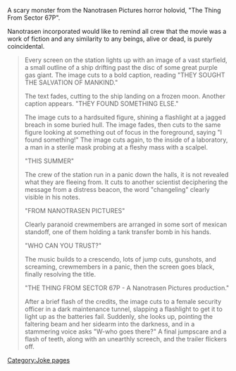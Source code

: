 {{non-canon}}


A scary monster from the Nanotrasen Pictures horror holovid, "The Thing From Sector 67P".

Nanotrasen incorporated would like to remind all crew that the movie was a work of fiction and any similarity to any beings, alive or dead, is purely coincidental.

<blockquote>
Every screen on the station lights up with an image of a vast starfield, a small outline of a ship drifting past the disc of some great purple gas giant. The image cuts to a bold caption, reading "THEY SOUGHT THE SALVATION OF MANKIND."

The text fades, cutting to the ship landing on a frozen moon. Another caption appears. "THEY FOUND SOMETHING ELSE."

The image cuts to a hardsuited figure, shining a flashlight at a jagged breach in some buried hull. The image fades, then cuts to the same figure looking at something out of focus in the foreground, saying "I found something!" The image cuts again, to the inside of a laboratory, a man in a sterile mask probing at a fleshy mass with a scalpel.

"THIS SUMMER"

The crew of the station run in a panic down the halls, it is not revealed what they are fleeing from. It cuts to another scientist deciphering the message from a distress beacon, the word "changeling" clearly visible in his notes.

"FROM NANOTRASEN PICTURES"

Clearly paranoid crewmembers are arranged in some sort of mexican standoff, one of them holding a tank transfer bomb in his hands.

"WHO CAN YOU TRUST?"

The music builds to a crescendo, lots of jump cuts, gunshots, and screaming, crewmembers in a panic, then the screen goes black, finally resolving the title.

"THE THING FROM SECTOR 67P - A Nanotrasen Pictures production."

After a brief flash of the credits, the image cuts to a female security officer in a dark maintenance tunnel, slapping a flashlight to get it to light up as the batteries fail. Suddenly, she looks up, pointing the faltering beam and her sidearm into the darkness, and in a stammering voice asks "W-who goes there?"
A final jumpscare and a flash of teeth, along with an unearthly screech, and the trailer flickers off.

</blockquote>

[[Category:Joke pages]]